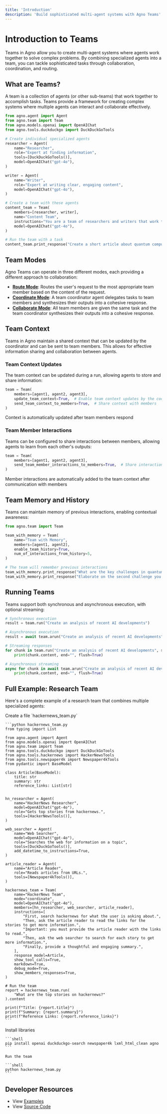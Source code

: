 ```yaml
---
title: 'Introduction'
description: 'Build sophisticated multi-agent systems with Agno Teams'
---
```


# Introduction to Teams

Teams in Agno allow you to create multi-agent systems where agents work together to solve complex problems. By combining specialized agents into a team, you can tackle sophisticated tasks through collaboration, coordination, and routing.

## What are Teams?

A team is a collection of agents (or other sub-teams) that work together to accomplish tasks. Teams provide a framework for creating complex systems where multiple agents can interact and collaborate effectively.

```python
from agno.agent import Agent
from agno.team import Team
from agno.models.openai import OpenAIChat
from agno.tools.duckduckgo import DuckDuckGoTools

# Create individual specialized agents
researcher = Agent(
    name="Researcher",
    role="Expert at finding information",
    tools=[DuckDuckGoTools()],
    model=OpenAIChat("gpt-4o"),
)

writer = Agent(
    name="Writer",
    role="Expert at writing clear, engaging content",
    model=OpenAIChat("gpt-4o"),
)

# Create a team with these agents
content_team = Team(
    members=[researcher, writer],
    name="Content Team",
    instructions="You are a team of researchers and writers that work together to create high-quality content.",
    model=OpenAIChat("gpt-4o"),
)

# Run the team with a task
content_team.print_response("Create a short article about quantum computing")
```

## Team Modes

Agno Teams can operate in three different modes, each providing a different approach to collaboration:

- [**Route Mode**](/teams/route): Routes the user's request to the most appropriate team member based on the content of the request.
- [**Coordinate Mode**](/teams/coordinate): A team coordinator agent delegates tasks to team members and synthesizes their outputs into a cohesive response.
- [**Collaborate Mode**](/teams/collaborate): All team members are given the same task and the team coordinator synthesizes their outputs into a cohesive response.

## Team Context

Teams in Agno maintain a shared context that can be updated by the coordinator and can be sent to team members. This allows for effective information sharing and collaboration between agents.

### Team Context Updates

The team context can be updated during a run, allowing agents to store and share information:

```python
team = Team(
    members=[agent1, agent2, agent3],
    update_team_context=True,  # Enable team context updates by the coordinator
    send_team_context_to_members=True,  # Share context with members
)

```

<Tip>
Context is automatically updated after team members respond
</Tip>


### Team Member Interactions

Teams can be configured to share interactions between members, allowing agents to learn from each other's outputs:

```python
team = Team(
    members=[agent1, agent2, agent3],
    send_team_member_interactions_to_members=True,  # Share interactions
)
```
<Tip>
Member interactions are automatically added to the team context after communication with members
</Tip>

## Team Memory and History

Teams can maintain memory of previous interactions, enabling contextual awareness:

```python
from agno.team import Team

team_with_memory = Team(
    name="Team with Memory",
    members=[agent1, agent2],
    enable_team_history=True,
    num_of_interactions_from_history=5,
)

# The team will remember previous interactions
team_with_memory.print_response("What are the key challenges in quantum computing?")
team_with_memory.print_response("Elaborate on the second challenge you mentioned")
```

## Running Teams

Teams support both synchronous and asynchronous execution, with optional streaming:

```python
# Synchronous execution
result = team.run("Create an analysis of recent AI developments")

# Asynchronous execution
result = await team.arun("Create an analysis of recent AI developments")

# Streaming responses
for chunk in team.run("Create an analysis of recent AI developments", stream=True):
    print(chunk.content, end="", flush=True)

# Asynchronous streaming
async for chunk in await team.arun("Create an analysis of recent AI developments", stream=True):
    print(chunk.content, end="", flush=True)
```

## Full Example: Research Team

Here's a complete example of a research team that combines multiple specialized agents:

<Steps>
  <Step title="Create HackerNews Team">
    Create a file `hackernews_team.py`

    ```python hackernews_team.py 
    from typing import List

    from agno.agent import Agent
    from agno.models.openai import OpenAIChat
    from agno.team import Team
    from agno.tools.duckduckgo import DuckDuckGoTools
    from agno.tools.hackernews import HackerNewsTools
    from agno.tools.newspaper4k import Newspaper4kTools
    from pydantic import BaseModel

    class Article(BaseModel):
        title: str
        summary: str
        reference_links: List[str]


    hn_researcher = Agent(
        name="HackerNews Researcher",
        model=OpenAIChat("gpt-4o"),
        role="Gets top stories from hackernews.",
        tools=[HackerNewsTools()],
    )

    web_searcher = Agent(
        name="Web Searcher",
        model=OpenAIChat("gpt-4o"),
        role="Searches the web for information on a topic",
        tools=[DuckDuckGoTools()],
        add_datetime_to_instructions=True,
    )

    article_reader = Agent(
        name="Article Reader",
        role="Reads articles from URLs.",
        tools=[Newspaper4kTools()],
    )

    hackernews_team = Team(
        name="HackerNews Team",
        mode="coordinate",
        model=OpenAIChat("gpt-4o"),
        members=[hn_researcher, web_searcher, article_reader],
        instructions=[
            "First, search hackernews for what the user is asking about.",
            "Then, ask the article reader to read the links for the stories to get more information.",
            "Important: you must provide the article reader with the links to read.",
            "Then, ask the web searcher to search for each story to get more information.",
            "Finally, provide a thoughtful and engaging summary.",
        ],
        response_model=Article,
        show_tool_calls=True,
        markdown=True,
        debug_mode=True,
        show_members_responses=True,
    )

    # Run the team
    report = hackernews_team.run(
        "What are the top stories on hackernews?"
    ).content

    print(f"Title: {report.title}")
    print(f"Summary: {report.summary}")
    print(f"Reference Links: {report.reference_links}")
    ```

  </Step>
  <Step title="Run the team">
    Install libraries

    ```shell
    pip install openai duckduckgo-search newspaper4k lxml_html_clean agno
    ```

    Run the team

    ```shell
    python hackernews_team.py
    ```

  </Step>
</Steps>


## Developer Resources

- View [Examples](https://github.com/agno-agi/agno/blob/main/cookbook/teams/)
- View [Source Code](https://github.com/agno-agi/agno/blob/main/agno/team/team.py)